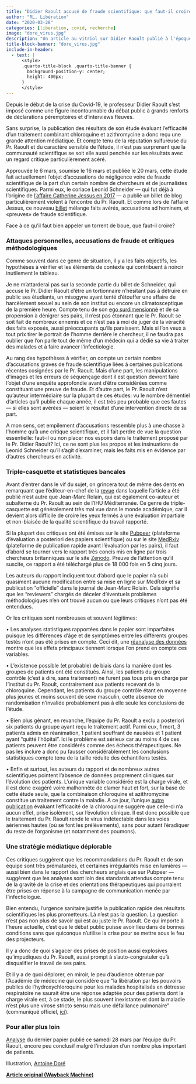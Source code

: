 ```yaml
---
title: "Didier Raoult accusé de fraude scientifique: que faut-il croire?"
author: "RL, Libération"
date: "2020-03-28"
categories: [liberation, covid, recherche]
image: "dore_virus.jpg"
description: "Un article au vitriol sur Didier Raoult publié à l'époque où les médias et les politiques lui tressaient encore des couronnes de lauriers."
title-block-banner: "dore_virus.jpg"
include-in-header:
  - text: |
      <style>
      .quarto-title-block .quarto-title-banner {
        background-position-y: center;
        height: 400px;
      }
      </style>
---
```


Depuis le début de la crise du Covid-19, le professeur Didier Raoult s’est imposé comme une figure incontournable du débat public à grands renforts de déclarations péremptoires et d’interviews fleuves.

Sans surprise, la publication des résultats de son étude évaluant l’efficacité d’un traitement combinant chloroquine et azithromycine a donc reçu une grande attention médiatique. Et compte tenu de la réputation sulfureuse du Pr. Raoult et du caractère sensible de l’étude, il n’est pas surprenant que la communauté scientifique se soit elle aussi penchée sur les résultats avec un regard critique particulièrement acéré.

Approuvée le 6 mars, soumise le 16 mars et publiée le 20 mars, cette étude fait actuellement l’objet d’accusations de négligence voire de fraude scientifique de la part d’un certain nombre de chercheurs et de journalistes scientifiques. Parmi eux, le coriace Leonid Schneider — qui fut déjà à l’origine de [l’affaire Catherine Jessus en 2017](https://web.archive.org/web/20201205015421/https://fr.wikipedia.org/wiki/Catherine_Jessus#Affaire_de_m%C3%A9conduite_scientifique) — a publié un billet de blog particulièrement violent à l’encontre du Pr. Raoult. Et comme lors de l’affaire Jessus, ce nouveau [billet](https://web.archive.org/web/20201205015421/https://forbetterscience.com/2020/03/26/chloroquine-genius-didier-raoult-to-save-the-world-from-covid-19/?fbclid=IwAR0KXLuANcVozIE_P6EpSY5O0p0DgkN4pTXtGm6htfhqt1L5l5Joe76xKsw) mélange faits avérés, accusations ad hominem, et «preuves» de fraude scientifique.

Face à ce qu’il faut bien appeler un torrent de boue, que faut-il croire?

### Attaques personnelles, accusations de fraude et critiques méthodologiques 

Comme souvent dans ce genre de situation, il y a les faits objectifs, les hypothèses à vérifier et les éléments de contexte qui contribuent à noircir inutilement le tableau.

Je ne m’attarderai pas sur la seconde partie du billet de Schneider, qui accuse le Pr. Didier Raoult d’être un tortionnaire n’hésitant pas à détruire en public ses étudiants, un misogyne ayant tenté d’étouffer une affaire de harcèlement sexuel au sein de son institut ou encore un climatosceptique de la première heure. Compte tenu de son [ego surdimensionné](https://web.archive.org/web/20201205015421/https://www.francetvinfo.fr/sante/maladie/coronavirus/coronavirus-qui-est-didier-raoult-la-star-mondiale-de-la-microbiologie-qui-assure-avoir-trouve-le-remede-contre-le-covid-19_3884387.html) et de sa propension à dénigrer ses pairs, il n’est pas étonnant que le Pr. Raoult se soit fait de nombreux ennemis et ce n’est pas à moi de juger de la véracité des faits exposés, aussi préoccupants qu’ils paraissent. Mais si l’on veux à tout prix tirer le portrait de l’homme derrière le chercheur, il ne faudra pas oublier que l’on parle tout de même d’un médecin qui a dédié sa vie à traiter des malades et à faire avancer l’infectiologie.

Au rang des hypothèses à vérifier, on compte un certain nombre d’accusations graves de fraude scientifique liées à certaines publications récentes cosignées par le Pr. Raoult. Mais d’une part, les manipulations d’images et les erreurs de séquençage dont il est question devront faire l’objet d’une enquête approfondie avant d’être considérées comme constituant une preuve de fraude. Et d’autre part, le Pr. Raoult n’est qu’auteur intermédiaire sur la plupart de ces études: vu le nombre démentiel d’articles qu’il publie chaque année, il est très peu probable que ces fautes — si elles sont avérées — soient le résultat d’une intervention directe de sa part.

A mon sens, cet empilement d’accusations ressemble plus à une chasse à l’homme qu’à une critique scientifique, et il fait perdre de vue la question essentielle: faut-il ou non placer nos espoirs dans le traitement proposé par le Pr. Didier Raoult? Ici, ce ne sont plus les propos et les insinuations de Leonid Schneider qu’il s’agit d’examiner, mais les faits mis en évidence par d’autres chercheurs en activité.

### Triple-casquette et statistiques bancales

Avant d’entrer dans le vif du sujet, on grincera tout de même des dents en remarquant que l’éditeur-en-chef de la [revue](https://web.archive.org/web/20201205015421/https://www.journals.elsevier.com/international-journal-of-antimicrobial-agents) dans laquelle l’article a été publié n’est autre que Jean-Marc Rolain, qui est également co-auteur et subalterne du Pr. Raoult au sein de l’IHU Méditerranée. Ce genre de triple-casquette est généralement très mal vue dans le monde académique, car il devient alors difficile de croire les yeux fermés à une évaluation impartiale et non-biaisée de la qualité scientifique du travail rapporté.

Si la plupart des critiques ont été émises sur le site [Pubpeer](https://web.archive.org/web/20201205015421/https://pubpeer.com/publications/B4044A446F35DF81789F6F20F8E0EE) (plateforme d’évaluation a posteriori des papiers scientifique) ou sur le site [MedRxiv](https://web.archive.org/web/20201205015421/https://www.medrxiv.org/content/10.1101/2020.03.16.20037135v1) (plateforme de publication rapide avant l’évaluation par les pairs), il faut d’abord se tourner vers le rapport très concis mis en ligne par trois chercheurs britanniques sur le site [Zenodo](https://web.archive.org/web/20201205015421/https://zenodo.org/record/3724167#.Xn92T4j7SUm). Preuve de l’attention qu’il suscite, ce rapport a été téléchargé plus de 18 000 fois en 5 cinq jours.

Les auteurs du rapport indiquent tout d’abord que le papier n’a subi quasiment aucune modification entre sa mise en ligne sur MedRxiv et sa publication “officielle” dans le journal de Jean-Marc Rolain. Cela signifie que les “reviewers” chargés de déceler d’éventuels problèmes méthodologiques n’en ont trouvé aucun ou que leurs critiques n’ont pas été entendues.

Or les critiques sont nombreuses et souvent légitimes:

• Les analyses statistiques rapportées dans le papier sont imparfaites puisque les différences d’âge et de symptômes entre les différents groupes testés n’ont pas été prises en compte. Ceci dit, une [réanalyse des données](https://web.archive.org/web/20201205015421/https://nfaivre.netlify.com/files/master.html) montre que les effets principaux tiennent lorsque l’on prend en compte ces variables.

• L’existence possible (et probable) de biais dans la manière dont les groupes de patients ont été constitués. Ainsi, les patients du groupe contrôle (c’est à dire, sans traitement) ne furent pas tous pris en charge par l’institut du Pr. Raoult, contrairement aux patients recevant de la chloroquine. Cependant, les patients du groupe contrôle étant en moyenne plus jeunes et moins souvent de sexe masculin, cette absence de randomisation n’invalide probablement pas à elle seule les conclusions de l’étude.

• Bien plus gênant, en revanche, l’équipe du Pr. Raoult a exclu a posteriori six patients du groupe ayant reçu le traitement actif. Parmi eux, 1 mort, 3 patients admis en réanimation, 1 patient souffrant de nausées et 1 patient ayant “quitté l’hôpital”. Ici le problème est sérieux car au moins 4 de ces patients peuvent être considérés comme des échecs thérapeutiques. Ne pas les inclure a donc pu fausser considérablement les conclusions statistiques compte tenu de la taille réduite des échantillons testés.

• Enfin et surtout, les auteurs du rapport et de nombreux autres scientifiques pointent l’absence de données proprement cliniques sur l’évolution des patients. L’unique variable considérée est la charge virale, et il est donc exagéré voire malhonnête de clamer haut et fort, sur la base de cette étude seule, que la combinaison chloroquine et azithromycine constitue un traitement contre la maladie. A ce jour, l’unique [autre publication](https://web.archive.org/web/20201205015421/http://www.zjujournals.com/med/EN/10.3785/j.issn.1008-9292.2020.03.03#1) évaluant l’efficacité de la chloroquine suggère que celle-ci n’a aucun effet, prise isolément, sur l’évolution clinique. Il est donc possible que le traitement du Pr. Raoult rende le virus indétectable dans les voies aériennes hautes (où se font les prélèvements), sans pour autant l’éradiquer du reste de l’organisme (et notamment des poumons).

### Une stratégie médiatique déplorable

Ces critiques suggèrent que les recommandations du Pr. Raoult et de son équipe sont très prématurées, et certaines irrégularités mise en lumières — aussi bien dans le rapport des chercheurs anglais que sur Pubpeer — suggèrent que les analyses sont loin des standards attendus compte tenu de la gravité de la crise et des orientations thérapeutiques qui pourraient être prises en réponse à la campagne de communication menée par l’infectiologue.

Bien entendu, l’urgence sanitaire justifie la publication rapide des résultats scientifiques les plus prometteurs. Là n’est pas la question. La question n’est pas non plus de savoir qui est au juste le Pr. Raoult. Ce qui importe à l’heure actuelle, c’est que le débat public puisse avoir lieu dans de bonnes conditions sans que quiconque n’utilise la crise pour se mettre sous le feu des projecteurs.

Il y a donc de quoi s’agacer des prises de position aussi explosives qu’impudiques du Pr. Raoult, aussi prompt à s’auto-congratuler qu’à disqualifier le travail de ses pairs.

Et il y a de quoi déplorer, en miroir, le peu d’audience obtenue par l’Académie de médecine qui considère que “la libération par les pouvoirs publics de l’hydroxychloroquine pour les malades hospitalisés en détresse respiratoire ne saurait être une réponse adaptée pour des patients dont la charge virale est, à ce stade, le plus souvent inexistante et dont la maladie n’est plus une virose stricto sensu mais une défaillance pulmonaire” (communiqué officiel, [ici](https://web.archive.org/web/20201205015421/http://www.academie-medecine.fr/wp-content/uploads/2020/03/20.3.26-Communiqu%C3%A9-Anm-AnP-Chloroquine.pdf?fbclid=IwAR0JDrgql1A2se6XKhzcatX6a6HS8KfSVOoXetI_e0mnU3F46P4vA-HnMaM)).

### Pour aller plus loin

[Analyse](https://web.archive.org/web/20201205015421/https://www.heidi.news/articles/coronavirus-didier-raoult-enfonce-le-clou-avec-une-deuxieme-publication-sur-la-chloroquine?fbclid=IwAR12JA0ZUX6fU-x38-uNfPDxAKHxwOE_wfOa-afqmiH7CNROSUBml7-u_zg) du dernier papier publié ce samedi 28 mars par l’équipe du Pr. Raoult, encore peu conclusif malgré l’inclusion d’un nombre plus important de patients.

Illustration, [Antoine Doré](https://web.archive.org/web/20201205015421/https://www.instagram.com/antoinedoreart/?hl=fr)

[**Article original (Wayback Machine)**](https://web.archive.org/web/20201205015421/http://hemisphere-gauche.blogs.liberation.fr/2020/03/28/didier-raoult-accuse-de-fraude-scientifique-que-faut-il-croire/)

<script src="https://giscus.app/client.js"         data-repo="romainligneul/giscus-comments"         data-repo-id="R_kgDOMSMTIw"         data-category="CommentsBlogFR"         data-category-id="DIC_kwDOMSMTI84CglZk"         data-mapping="pathname"         data-strict="0"         data-reactions-enabled="1"         data-emit-metadata="0"         data-input-position="top"         data-theme="preferred_color_scheme"         data-lang="en"         crossorigin="anonymous"         async> </script>